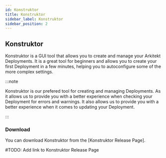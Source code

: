 ```yaml
---
id: Konstruktor
title: Konstruktor
sidebar_label: Konstruktor
sidebar_position: 2
---
```


## Konstruktor

Konstruktor is a GUI tool that allows you to create and manage your Arkitekt Deployments. It is a great tool for beginners and
allows you to create your first Deployment in a few minutes, helping you to autoconfigure some of the more complex settings.

:::note

Konstruktor is our prefered tool for creating and managing Deployments. As it allows us to provide you with a better experience
when checking your Deployment for errors and warnings. It also allows us to provide you with a better experience when it comes
to updating your Deployment.

:::

### Download

You can download Konstruktor from the [Konstruktor Release Page].

#TODO: Add link to Konstruktor Release Page